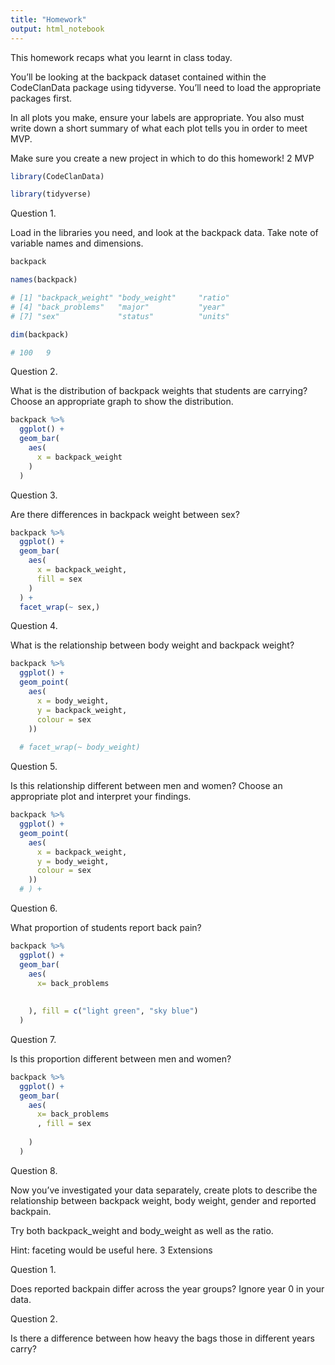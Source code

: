 ```yaml
---
title: "Homework"
output: html_notebook
---
```


This homework recaps what you learnt in class today.

You’ll be looking at the backpack dataset contained within the CodeClanData package using tidyverse. You’ll need to load the appropriate packages first.

In all plots you make, ensure your labels are appropriate. You also must write down a short summary of what each plot tells you in order to meet MVP.

Make sure you create a new project in which to do this homework!
2 MVP

```r
library(CodeClanData)

library(tidyverse)
```



Question 1.

Load in the libraries you need, and look at the backpack data. Take note of variable names and dimensions.

```r
backpack

names(backpack)

# [1] "backpack_weight" "body_weight"     "ratio"          
# [4] "back_problems"   "major"           "year"           
# [7] "sex"             "status"          "units"  

dim(backpack)

# 100   9
```


Question 2.

What is the distribution of backpack weights that students are carrying? Choose an appropriate graph to show the distribution.

```r

backpack %>% 
  ggplot() +
  geom_bar(
    aes(
      x = backpack_weight
    )
  )


```


Question 3.

Are there differences in backpack weight between sex?

```r
backpack %>% 
  ggplot() +
  geom_bar(
    aes(
      x = backpack_weight,
      fill = sex
    )
  ) +
  facet_wrap(~ sex,)
```


Question 4.

What is the relationship between body weight and backpack weight?

```r

backpack %>% 
  ggplot() +
  geom_point(
    aes(
      x = body_weight, 
      y = backpack_weight,
      colour = sex
    )) 
 
  # facet_wrap(~ body_weight)

```


Question 5.

Is this relationship different between men and women? Choose an appropriate plot and interpret your findings.

```r

backpack %>% 
  ggplot() +
  geom_point(
    aes(
      x = backpack_weight,
      y = body_weight,
      colour = sex
    )) 
  # ) +

```


Question 6.

What proportion of students report back pain?

```r
backpack %>% 
  ggplot() +
  geom_bar(
    aes(
      x= back_problems
      
      
    ), fill = c("light green", "sky blue")
  )


```


Question 7.

Is this proportion different between men and women?

```r

backpack %>% 
  ggplot() +
  geom_bar(
    aes(
      x= back_problems
      , fill = sex
      
    )
  )

```


Question 8.

Now you’ve investigated your data separately, create plots to describe the relationship between backpack weight, body weight, gender and reported backpain.

Try both backpack_weight and body_weight as well as the ratio.

Hint: faceting would be useful here.
3 Extensions


Question 1.

Does reported backpain differ across the year groups? Ignore year 0 in your data.

Question 2.

Is there a difference between how heavy the bags those in different years carry?
